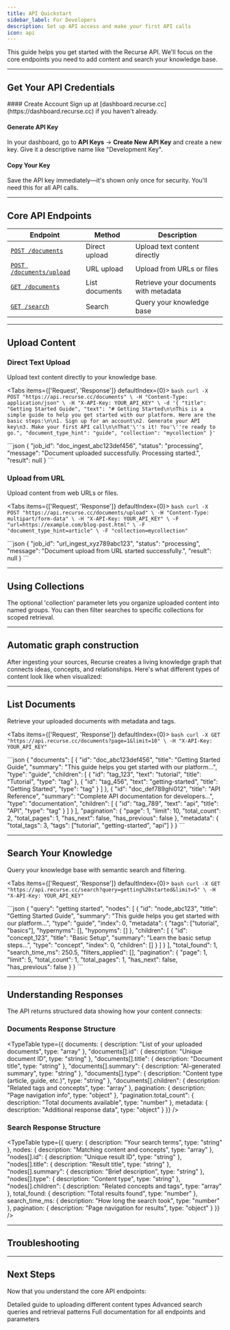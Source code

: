 ```yaml
---
title: API Quickstart
sidebar_label: For Developers
description: Set up API access and make your first API calls
icon: api
---
```


This guide helps you get started with the Recurse API. We'll focus on the core endpoints you need to add content and search your knowledge base.

---

## Get Your API Credentials

<div className='fd-steps [&_h4]:fd-step'>
#### Create Account
Sign up at [dashboard.recurse.cc](https://dashboard.recurse.cc) if you haven't already.

#### Generate API Key
In your dashboard, go to **API Keys** → **Create New API Key** and create a new key. Give it a descriptive name like "Development Key".

#### Copy Your Key
Save the API key immediately—it's shown only once for security. You'll need this for all API calls.
</div>

---

## Core API Endpoints

| Endpoint | Method | Description |
|----------|--------|-------------|
| [`POST /documents`](/docs/api-documentation/documents/post) | Direct upload | Upload text content directly |
| [`POST /documents/upload`](/docs/api-documentation/documents/upload-post) | URL upload | Upload from URLs or files |
| [`GET /documents`](/docs/api-documentation/documents/get) | List documents | Retrieve your documents with metadata |
| [`GET /search`](/docs/api-documentation/search/get) | Search | Query your knowledge base |

---

## Upload Content

### Direct Text Upload
Upload text content directly to your knowledge base.

<Tabs items={['Request', 'Response']} defaultIndex={0}>
  <Tab value="Request">
    ```bash
    curl -X POST "https://api.recurse.cc/documents" \
      -H "Content-Type: application/json" \
      -H "X-API-Key: YOUR_API_KEY" \
      -d '{
        "title": "Getting Started Guide",
        "text": "# Getting Started\n\nThis is a simple guide to help you get started with our platform. Here are the basic steps:\n\n1. Sign up for an account\n2. Generate your API key\n3. Make your first API call\n\nThat'\''s it! You'\''re ready to go.",
        "document_type_hint": "guide",
        "collection": "mycollection"
      }'
    ```
  </Tab>

  <Tab value="Response">
    ```json
    {
      "job_id": "doc_ingest_abc123def456",
      "status": "processing",
      "message": "Document uploaded successfully. Processing started.",
      "result": null
    }
    ```
  </Tab>
</Tabs>

### Upload from URL
Upload content from web URLs or files.

<Tabs items={['Request', 'Response']} defaultIndex={0}>
  <Tab value="Request">
    ```bash
    curl -X POST "https://api.recurse.cc/documents/upload" \
      -H "Content-Type: multipart/form-data" \
      -H "X-API-Key: YOUR_API_KEY" \
      -F "url=https://example.com/blog-post.html" \
      -F "document_type_hint=article" \
      -F "collection=mycollection"
    ```
  </Tab>

  <Tab value="Response">
    ```json
    {
      "job_id": "url_ingest_xyz789abc123",
      "status": "processing",
      "message": "Document upload from URL started successfully.",
      "result": null
    }
    ```
  </Tab>
</Tabs>

---

## Using Collections

The optional 'collection' parameter lets you organize uploaded content into named groups. You can then filter searches to specific collections for scoped retrieval.

---

## Automatic graph construction

After ingesting your sources, Recurse creates a living knowledge graph
that connects ideas, concepts, and relationships. Here's what different
types of content look like when visualized:

<ExampleGraphs />

---

## List Documents

Retrieve your uploaded documents with metadata and tags.

<Tabs items={['Request', 'Response']} defaultIndex={0}>
  <Tab value="Request">
    ```bash
    curl -X GET "https://api.recurse.cc/documents?page=1&limit=10" \
      -H "X-API-Key: YOUR_API_KEY"
    ```
  </Tab>

  <Tab value="Response">
    ```json
    {
      "documents": [
        {
          "id": "doc_abc123def456",
          "title": "Getting Started Guide",
          "summary": "This guide helps you get started with our platform...",
          "type": "guide",
          "children": [
            {
              "id": "tag_123",
              "text": "tutorial",
              "title": "Tutorial",
              "type": "tag"
            },
            {
              "id": "tag_456",
              "text": "getting-started",
              "title": "Getting Started",
              "type": "tag"
            }
          ]
        },
        {
          "id": "doc_def789ghi012",
          "title": "API Reference",
          "summary": "Complete API documentation for developers...",
          "type": "documentation",
          "children": [
            {
              "id": "tag_789",
              "text": "api",
              "title": "API",
              "type": "tag"
            }
          ]
        }
      ],
      "pagination": {
        "page": 1,
        "limit": 10,
        "total_count": 2,
        "total_pages": 1,
        "has_next": false,
        "has_previous": false
      },
      "metadata": {
        "total_tags": 3,
        "tags": ["tutorial", "getting-started", "api"]
      }
    }
    ```
  </Tab>
</Tabs>

---

## Search Your Knowledge

Query your knowledge base with semantic search and filtering.

<Tabs items={['Request', 'Response']} defaultIndex={0}>
  <Tab value="Request">
    ```bash
    curl -X GET "https://api.recurse.cc/search?query=getting%20started&limit=5" \
      -H "X-API-Key: YOUR_API_KEY"
    ```
  </Tab>

  <Tab value="Response">
    ```json
    {
      "query": "getting started",
      "nodes": [
        {
          "id": "node_abc123",
          "title": "Getting Started Guide",
          "summary": "This guide helps you get started with our platform...",
          "type": "guide",
          "index": 0,
          "metadata": {
            "tags": ["tutorial", "basics"],
            "hypernyms": [],
            "hyponyms": []
          },
          "children": [
            {
              "id": "concept_123",
              "title": "Basic Setup",
              "summary": "Learn the basic setup steps...",
              "type": "concept",
              "index": 0,
              "children": []
            }
          ]
        }
      ],
      "total_found": 1,
      "search_time_ms": 250.5,
      "filters_applied": [],
      "pagination": {
        "page": 1,
        "limit": 5,
        "total_count": 1,
        "total_pages": 1,
        "has_next": false,
        "has_previous": false
      }
    }
    ```
  </Tab>
</Tabs>

---

## Understanding Responses

The API returns structured data showing how your content connects:

### Documents Response Structure
<TypeTable
  type={{
    documents: {
      description: "List of your uploaded documents",
      type: "array"
    },
    "documents[].id": {
      description: "Unique document ID",
      type: "string"
    },
    "documents[].title": {
      description: "Document title",
      type: "string"
    },
    "documents[].summary": {
      description: "AI-generated summary",
      type: "string"
    },
    "documents[].type": {
      description: "Content type (article, guide, etc.)",
      type: "string"
    },
    "documents[].children": {
      description: "Related tags and concepts",
      type: "array"
    },
    pagination: {
      description: "Page navigation info",
      type: "object"
    },
    "pagination.total_count": {
      description: "Total documents available",
      type: "number"
    },
    metadata: {
      description: "Additional response data",
      type: "object"
    }
  }}
/>

### Search Response Structure
<TypeTable
  type={{
    query: {
      description: "Your search terms",
      type: "string"
    },
    nodes: {
      description: "Matching content and concepts",
      type: "array"
    },
    "nodes[].id": {
      description: "Unique result ID",
      type: "string"
    },
    "nodes[].title": {
      description: "Result title",
      type: "string"
    },
    "nodes[].summary": {
      description: "Brief description",
      type: "string"
    },
    "nodes[].type": {
      description: "Content type",
      type: "string"
    },
    "nodes[].children": {
      description: "Related concepts and tags",
      type: "array"
    },
    total_found: {
      description: "Total results found",
      type: "number"
    },
    search_time_ms: {
      description: "How long the search took",
      type: "number"
    },
    pagination: {
      description: "Page navigation for results",
      type: "object"
    }
  }}
/>

---

## Troubleshooting

<FAQ items="api-authentication,api-rate-limits,search-not-finding-content,search-depth-parameter" />

---

## Next Steps

Now that you understand the core API endpoints:

<Cards>
  <Card href="/docs/guide/Adding%20Content/via-api" title="Adding Content via API">
    Detailed guide to uploading different content types
  </Card>
  <Card href="/docs/guide/Retrieving%20Content/via-api" title="Retrieving Content via API">
    Advanced search queries and retrieval patterns
  </Card>
  <Card href="/docs/api-documentation/documents" title="Complete API Reference">
    Full documentation for all endpoints and parameters
  </Card>
</Cards>
